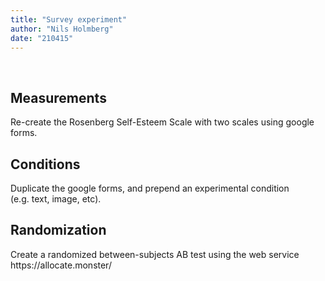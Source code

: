 ```yaml
---
title: "Survey experiment"
author: "Nils Holmberg"
date: "210415"
---
```

<br/>

## Measurements
Re-create the Rosenberg Self-Esteem Scale with two scales using google forms. 

## Conditions
Duplicate the google forms, and prepend an experimental condition (e.g. text, image, etc).

## Randomization
Create a randomized between-subjects AB test using the web service https://allocate.monster/


